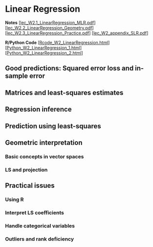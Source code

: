 # Linear Regression

**Notes**
[[lec_W2.1_LinearRegression_MLR.pdf](https://liangfgithub.github.io/Notes/lec_W2.1_LinearRegression_MLR.pdf)]
[[lec_W2.2_LinearRegression_Geometry.pdf](https://liangfgithub.github.io/Notes/lec_W2.2_LinearRegression_Geometry.pdf)]
[[lec_W2.3_LinearRegression_Practice.pdf](https://liangfgithub.github.io/Notes/lec_W2.3_LinearRegression_Practice.pdf)]
[[lec_W2_appendix_SLR.pdf](https://liangfgithub.github.io/Notes/lec_W2_appendix_SLR.pdf)]


**R/Python Code**
[[Rcode_W2_LinearRegression.html](https://liangfgithub.github.io/Rcode_W2_LinearRegression.html)]
[[Python_W2_LinearRegression_1.html](https://liangfgithub.github.io/Python_W2_LinearRegression_1.html)]
[[Python_W2_LinearRegression_2.html](https://liangfgithub.github.io/Python_W2_LinearRegression_2.html)]


## Good predictions: Squared error loss and in-sample error

## Matrices and least-squares estimates

## Regression inference

## Prediction using least-squares

## Geometric interpretation 
###  Basic concepts in vector spaces
###  LS and projection


## Practical issues

### Using R
### Interpret LS coefficients
### Handle categorical variables
### Outliers and rank deficiency